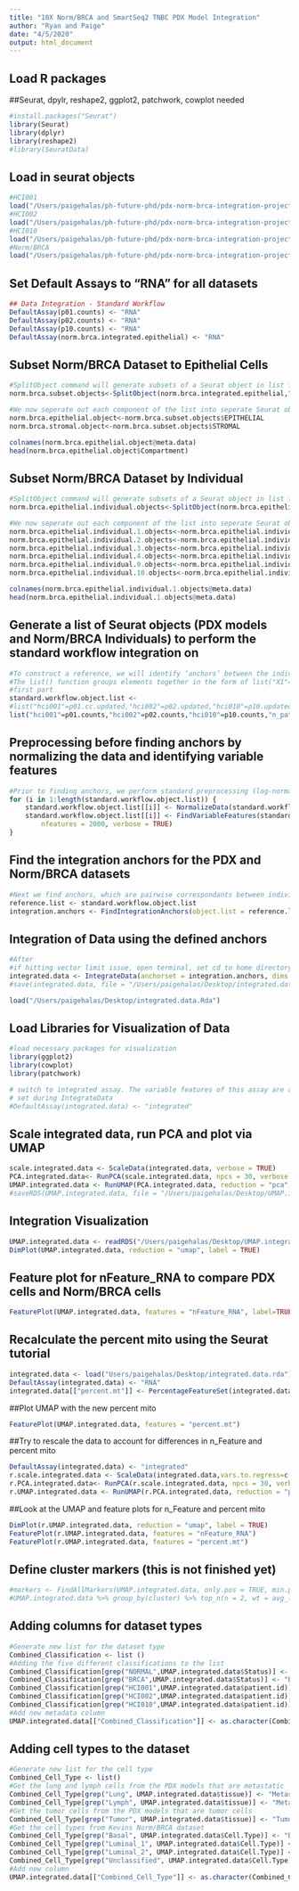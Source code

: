 ```yaml
---
title: "10X Norm/BRCA and SmartSeq2 TNBC PDX Model Integration"
author: "Ryan and Paige"
date: "4/5/2020"
output: html_document
---
```


## Load R packages
##Seurat, dpylr, reshape2, ggplot2, patchwork, cowplot needed
```r
#install.packages("Seurat")
library(Seurat)
library(dplyr)
library(reshape2)
#library(SeuratData)
```

## Load in seurat objects

```r
#HCI001
load("/Users/paigehalas/ph-future-phd/pdx-norm-brca-integration-project/seurat-objects/hci001.expected.counts.trimmed.seurat3.object.Rda")
#HCI002
load("/Users/paigehalas/ph-future-phd/pdx-norm-brca-integration-project/seurat-objects/hci002.expected.counts.trimmed.seurat3.object.Rda")
#HCI010
load("/Users/paigehalas/ph-future-phd/pdx-norm-brca-integration-project/seurat-objects/hci010.expected.counts.trimmed.seurat3.object.Rda")
#Norm/BRCA
load("/Users/paigehalas/ph-future-phd/pdx-norm-brca-integration-project/seurat-objects/norm.brca.integrated.epithelial.Rda")
```

## Set Default Assays to "RNA" for all datasets

```r
## Data Integration - Standard Workflow
DefaultAssay(p01.counts) <- "RNA"
DefaultAssay(p02.counts) <- "RNA"
DefaultAssay(p10.counts) <- "RNA"
DefaultAssay(norm.brca.integrated.epithelial) <- "RNA"
```


## Subset Norm/BRCA Dataset to Epithelial Cells 

```r
#SplitObject command will generate subsets of a Seurat object in list form based on the given metadata column. For this, we subset on the "Compartment" column, to generate two new objects, the epithelial compartment and the stromal compartment
norm.brca.subset.objects<-SplitObject(norm.brca.integrated.epithelial,"Compartment")

#We now seperate out each component of the list into seperate Seurat objects. The "$" command specifies which part of the full list we want to access.
norm.brca.epithelial.object<-norm.brca.subset.objects$EPITHELIAL
norm.brca.stromal.object<-norm.brca.subset.objects$STROMAL
```
```r
colnames(norm.brca.epithelial.object@meta.data)
head(norm.brca.epithelial.object$Compartment)
```
## Subset Norm/BRCA Dataset by Individual

```r
#SplitObject command will generate subsets of a Seurat object in list form based on the given metadata column. For this, we subset on the "individual" column, to generate 6 new objects, for each patient. 
norm.brca.epithelial.individual.objects<-SplitObject(norm.brca.epithelial.object,"individual")

#We now seperate out each component of the list into seperate Seurat objects. The "$" command specifies which part of the full list we want to access.
norm.brca.epithelial.individual.1.objects<-norm.brca.epithelial.individual.objects$ind1
norm.brca.epithelial.individual.2.objects<-norm.brca.epithelial.individual.objects$ind2
norm.brca.epithelial.individual.3.objects<-norm.brca.epithelial.individual.objects$ind3
norm.brca.epithelial.individual.4.objects<-norm.brca.epithelial.individual.objects$ind4
norm.brca.epithelial.individual.9.objects<-norm.brca.epithelial.individual.objects$ind9
norm.brca.epithelial.individual.10.objects<-norm.brca.epithelial.individual.objects$ind10
```
```r
colnames(norm.brca.epithelial.individual.1.objects@meta.data)
head(norm.brca.epithelial.individual.1.objects@meta.data)
```

## Generate a list of Seurat objects (PDX models and Norm/BRCA Individuals) to perform the standard workflow integration on

```r
#To construct a reference, we will identify ‘anchors’ between the individual datasets. First, we combine each Seurat object into a list, with each dataset as an element.
#The list() function groups elements together in the form of list("X1"=Y1,"X2",Y2,...), where Xn is the name you want the list element to be called and Yn is the component you want added to the list. For this analysis, we want to keep track of which Seurat object belongs to which model/patient.
#first part 
standard.workflow.object.list <- 
#list("hci001"=p01.cc.updated,"hci002"=p02.updated,"hci010"=p10.updated)
list("hci001"=p01.counts,"hci002"=p02.counts,"hci010"=p10.counts,"n_patient1"=norm.brca.epithelial.individual.1.objects, "b_patient2"=norm.brca.epithelial.individual.2.objects, "b_patient3"=norm.brca.epithelial.individual.3.objects, "b_patient4" = norm.brca.epithelial.individual.4.objects, "n_patient9" = norm.brca.epithelial.individual.9.objects, "n_patient10"=norm.brca.epithelial.individual.10.objects )
```

## Preprocessing before finding anchors by normalizing the data and identifying variable features 

```r
#Prior to finding anchors, we perform standard preprocessing (log-normalization), and identify variable features individually for each. Note that Seurat v3 implements an improved method for variable feature selection based on a variance stabilizing transformation ("vst")
for (i in 1:length(standard.workflow.object.list)) {
    standard.workflow.object.list[[i]] <- NormalizeData(standard.workflow.object.list[[i]], verbose = TRUE)
    standard.workflow.object.list[[i]] <- FindVariableFeatures(standard.workflow.object.list[[i]], selection.method = "vst", 
        nfeatures = 2000, verbose = TRUE)
}
```

## Find the integration anchors for the PDX and Norm/BRCA datasets


```r
#Next we find anchors, which are pairwise correspondants between individual cells which originate from the same biological state. These anchors are then used to transfer infromation from one dataset to another
reference.list <- standard.workflow.object.list
integration.anchors <- FindIntegrationAnchors(object.list = reference.list, dims = 1:30)
```

## Integration of Data using the defined anchors 

```r
#After 
#if hitting vector limit issue, open terminal, set cd to home directory, use "open .Renviron" and set the R_MAX_VSIZE=20Gb and save the file, you need to restart R for these changes to be saved 
integrated.data <- IntegrateData(anchorset = integration.anchors, dims = 1:30)
#save(integrated.data, file = "/Users/paigehalas/Desktop/integrated.data.Rda")
```
``` r
load("/Users/paigehalas/Desktop/integrated.data.Rda")
```

## Load Libraries for Visualization of Data

```r
#load necessary packages for visualization 
library(ggplot2)
library(cowplot)
library(patchwork)

# switch to integrated assay. The variable features of this assay are automatically
# set during IntegrateData
#DefaultAssay(integrated.data) <- "integrated"
```

## Scale integrated data, run PCA and plot via UMAP 
```r
scale.integrated.data <- ScaleData(integrated.data, verbose = TRUE)
PCA.integrated.data<- RunPCA(scale.integrated.data, npcs = 30, verbose = TRUE)
UMAP.integrated.data <- RunUMAP(PCA.integrated.data, reduction = "pca", dims = 1:30)
#saveRDS(UMAP.integrated.data, file = "/Users/paigehalas/Desktop/UMAP.integrated.data.rds")
```

## Integration Visualization 

```r
UMAP.integrated.data <- readRDS("/Users/paigehalas/Desktop/UMAP.integrated.data.rds")
DimPlot(UMAP.integrated.data, reduction = "umap", label = TRUE)
```

## Feature plot for nFeature_RNA to compare PDX cells and Norm/BRCA cells  

```r
FeaturePlot(UMAP.integrated.data, features = "nFeature_RNA", label=TRUE)
```

## Recalculate the percent mito using the Seurat tutorial 

```r
integrated.data <- load("Users/paigehalas/Desktop/integrated.data.rda")
DefaultAssay(integrated.data) <- "RNA"
integrated.data[["percent.mt"]] <- PercentageFeatureSet(integrated.data, pattern = "^MT-")
```

##Plot UMAP with the new percent mito 

```r
FeaturePlot(UMAP.integrated.data, features = "percent.mt")
```

##Try to rescale the data to account for differences in n_Feature and percent mito 

```r
DefaultAssay(integrated.data) <- "integrated"
r.scale.integrated.data <- ScaleData(integrated.data,vars.to.regress=c("nFeature_RNA", "percent.mt"))
r.PCA.integrated.data<- RunPCA(r.scale.integrated.data, npcs = 30, verbose = TRUE)
r.UMAP.integrated.data <- RunUMAP(r.PCA.integrated.data, reduction = "pca", dims = 1:30)
```

##Look at the UMAP and feature plots for n_Feature and percent mito 

```r
DimPlot(r.UMAP.integrated.data, reduction = "umap", label = TRUE)
FeaturePlot(r.UMAP.integrated.data, features = "nFeature_RNA")
FeaturePlot(r.UMAP.integrated.data, features = "percent.mt")
```


## Define cluster markers (this is not finished yet)

```r
#markers <- FindAllMarkers(UMAP.integrated.data, only.pos = TRUE, min.pct = 0.25, logfc.threshold = 0.25)
#UMAP.integrated.data %>% group_by(cluster) %>% top_n(n = 2, wt = avg_logFC)
```

## Adding columns for dataset types

```r
#Generate new list for the dataset type
Combined_Classification <- list ()
#Adding the five different classifications to the list 
Combined_Classification[grep("NORMAL",UMAP.integrated.data$Status)] <- "Normal"
Combined_Classification[grep("BRCA",UMAP.integrated.data$Status)] <- "BRCA"
Combined_Classification[grep("HCI001",UMAP.integrated.data$patient.id)] <- "HCI001"
Combined_Classification[grep("HCI002",UMAP.integrated.data$patient.id)] <- "HCI002"
Combined_Classification[grep("HCI010",UMAP.integrated.data$patient.id)] <- "HCI010"
#Add new metadata column 
UMAP.integrated.data[["Combined_Classification"]] <- as.character(Combined_Classification)
```

## Adding cell types to the dataset

```r
#Generate new list for the cell type
Combined_Cell_Type <- list()
#Get the lung and lymph cells from the PDX models that are metastatic
Combined_Cell_Type[grep("Lung", UMAP.integrated.data$tissue)] <- "Metastatic"
Combined_Cell_Type[grep("Lymph", UMAP.integrated.data$tissue)] <- "Metastatic"
#Get the tumor cells from the PDX models that are tumor cells 
Combined_Cell_Type[grep("Tumor", UMAP.integrated.data$tissue)] <- "Tumor"
#Get the cell types from Kevins Norm/BRCA dataset 
Combined_Cell_Type[grep("Basal", UMAP.integrated.data$Cell.Type)] <- "Basal"
Combined_Cell_Type[grep("Luminal_1", UMAP.integrated.data$Cell.Type)] <- "Luminal_1"
Combined_Cell_Type[grep("Luminal_2", UMAP.integrated.data$Cell.Type)] <- "Luminal_2"
Combined_Cell_Type[grep("Unclassified", UMAP.integrated.data$Cell.Type)] <- "Unclassified"
#Add new column 
UMAP.integrated.data[["Combined_Cell_Type"]] <- as.character(Combined_Cell_Type)
```